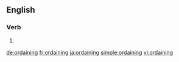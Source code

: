 ==English==

===Verb===
{{head|en|present participle}}

# {{present participle of|ordain|lang=en}}

[[de:ordaining]]
[[fr:ordaining]]
[[ja:ordaining]]
[[simple:ordaining]]
[[vi:ordaining]]